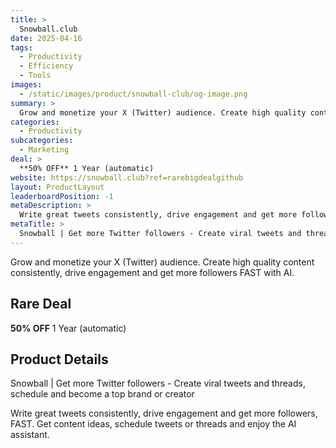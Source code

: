 ```yaml
---
title: >
  Snowball.club
date: 2025-04-16
tags:
  - Productivity
  - Efficiency
  - Tools
images:
  - /static/images/product/snowball-club/og-image.png
summary: >
  Grow and monetize your X (Twitter) audience. Create high quality content consistently, drive engagement and get more followers FAST with AI.
categories:
  - Productivity
subcategories:
  - Marketing
deal: >
  **50% OFF** 1 Year (automatic)
website: https://snowball.club?ref=rarebigdealgithub
layout: ProductLayout
leaderboardPosition: -1
metaDescription: >
  Write great tweets consistently, drive engagement and get more followers, FAST. Get content ideas, schedule tweets or threads and enjoy the AI assistant.
metaTitle: >
  Snowball | Get more Twitter followers - Create viral tweets and threads, schedule and become a top brand or creator
---
```

Grow and monetize your X (Twitter) audience. Create high quality content consistently, drive engagement and get more followers FAST with AI.

## Rare Deal

**50% OFF** 1 Year (automatic)

## Product Details

Snowball | Get more Twitter followers - Create viral tweets and threads, schedule and become a top brand or creator

Write great tweets consistently, drive engagement and get more followers, FAST. Get content ideas, schedule tweets or threads and enjoy the AI assistant.
